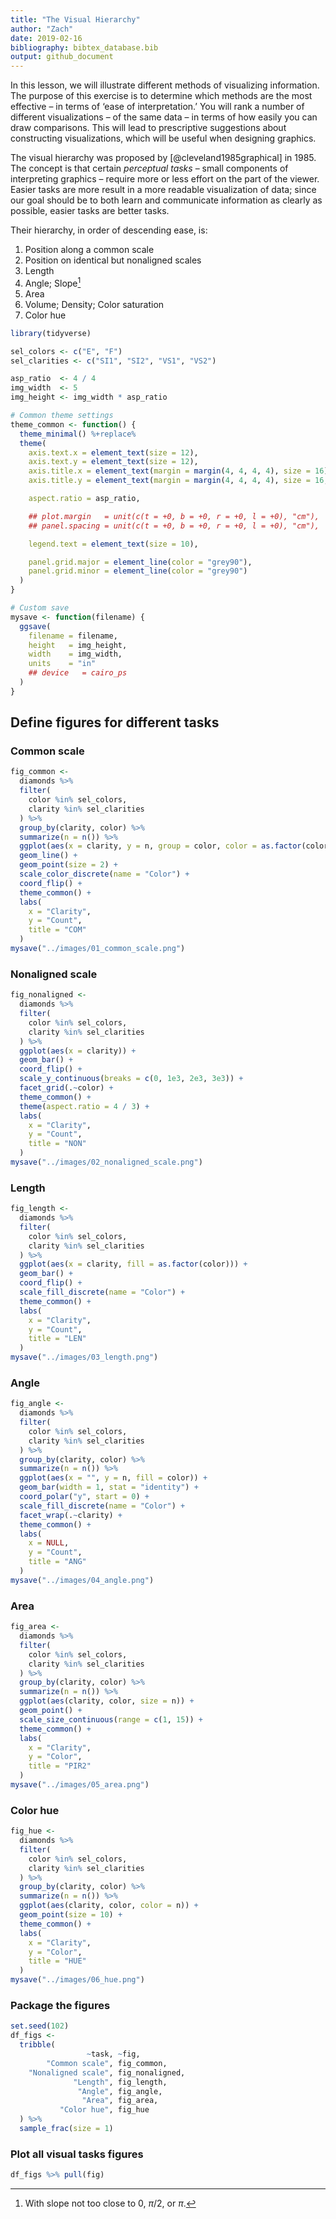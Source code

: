 ```yaml
---
title: "The Visual Hierarchy"
author: "Zach"
date: 2019-02-16
bibliography: bibtex_database.bib
output: github_document
---
```


In this lesson, we will illustrate different methods of visualizing information.
The purpose of this exercise is to determine which methods are the most
effective -- in terms of 'ease of interpretation.' You will rank a number of
different visualizations -- of the same data -- in terms of how easily you can
draw comparisons. This will lead to prescriptive suggestions about constructing
visualizations, which will be useful when designing graphics.

<!-- solution-begin -->
The visual hierarchy was proposed by [@cleveland1985graphical] in 1985. The
concept is that certain *perceptual tasks* -- small components of interpreting
graphics -- require more or less effort on the part of the viewer. Easier tasks
are more result in a more readable visualization of data; since our goal should
be to both learn and communicate information as clearly as possible, easier
tasks are better tasks.

Their hierarchy, in order of descending ease, is:

1. Position along a common scale
2. Position on identical but nonaligned scales
3. Length
4. Angle; Slope^[With slope not too close to 0, $\pi/2$, or $\pi$.]
5. Area
6. Volume; Density; Color saturation
7. Color hue
<!-- solution-end -->

```r
library(tidyverse)

sel_colors <- c("E", "F")
sel_clarities <- c("SI1", "SI2", "VS1", "VS2")

asp_ratio  <- 4 / 4
img_width  <- 5
img_height <- img_width * asp_ratio

# Common theme settings
theme_common <- function() {
  theme_minimal() %+replace%
  theme(
    axis.text.x = element_text(size = 12),
    axis.text.y = element_text(size = 12),
    axis.title.x = element_text(margin = margin(4, 4, 4, 4), size = 16),
    axis.title.y = element_text(margin = margin(4, 4, 4, 4), size = 16, angle = 90),

    aspect.ratio = asp_ratio,

    ## plot.margin   = unit(c(t = +0, b = +0, r = +0, l = +0), "cm"),
    ## panel.spacing = unit(c(t = +0, b = +0, r = +0, l = +0), "cm"),

    legend.text = element_text(size = 10),

    panel.grid.major = element_line(color = "grey90"),
    panel.grid.minor = element_line(color = "grey90")
  )
}

# Custom save
mysave <- function(filename) {
  ggsave(
    filename = filename,
    height   = img_height,
    width    = img_width,
    units    = "in"
    ## device   = cairo_ps
  )
}
```

<!-- solution-begin -->
## Define figures for different tasks

### Common scale
```r
fig_common <-
  diamonds %>%
  filter(
    color %in% sel_colors,
    clarity %in% sel_clarities
  ) %>%
  group_by(clarity, color) %>%
  summarize(n = n()) %>%
  ggplot(aes(x = clarity, y = n, group = color, color = as.factor(color))) +
  geom_line() +
  geom_point(size = 2) +
  scale_color_discrete(name = "Color") +
  coord_flip() +
  theme_common() +
  labs(
    x = "Clarity",
    y = "Count",
    title = "COM"
  )
mysave("../images/01_common_scale.png")
```

### Nonaligned scale
```r
fig_nonaligned <-
  diamonds %>%
  filter(
    color %in% sel_colors,
    clarity %in% sel_clarities
  ) %>%
  ggplot(aes(x = clarity)) +
  geom_bar() +
  coord_flip() +
  scale_y_continuous(breaks = c(0, 1e3, 2e3, 3e3)) +
  facet_grid(.~color) +
  theme_common() +
  theme(aspect.ratio = 4 / 3) +
  labs(
    x = "Clarity",
    y = "Count",
    title = "NON"
  )
mysave("../images/02_nonaligned_scale.png")
```

### Length
```r
fig_length <-
  diamonds %>%
  filter(
    color %in% sel_colors,
    clarity %in% sel_clarities
  ) %>%
  ggplot(aes(x = clarity, fill = as.factor(color))) +
  geom_bar() +
  coord_flip() +
  scale_fill_discrete(name = "Color") +
  theme_common() +
  labs(
    x = "Clarity",
    y = "Count",
    title = "LEN"
  )
mysave("../images/03_length.png")
```

### Angle
```r
fig_angle <-
  diamonds %>%
  filter(
    color %in% sel_colors,
    clarity %in% sel_clarities
  ) %>%
  group_by(clarity, color) %>%
  summarize(n = n()) %>%
  ggplot(aes(x = "", y = n, fill = color)) +
  geom_bar(width = 1, stat = "identity") +
  coord_polar("y", start = 0) +
  scale_fill_discrete(name = "Color") +
  facet_wrap(.~clarity) +
  theme_common() +
  labs(
    x = NULL,
    y = "Count",
    title = "ANG"
  )
mysave("../images/04_angle.png")
```

### Area
```r
fig_area <-
  diamonds %>%
  filter(
    color %in% sel_colors,
    clarity %in% sel_clarities
  ) %>%
  group_by(clarity, color) %>%
  summarize(n = n()) %>%
  ggplot(aes(clarity, color, size = n)) +
  geom_point() +
  scale_size_continuous(range = c(1, 15)) +
  theme_common() +
  labs(
    x = "Clarity",
    y = "Color",
    title = "PIR2"
  )
mysave("../images/05_area.png")
```

### Color hue
```r
fig_hue <-
  diamonds %>%
  filter(
    color %in% sel_colors,
    clarity %in% sel_clarities
  ) %>%
  group_by(clarity, color) %>%
  summarize(n = n()) %>%
  ggplot(aes(clarity, color, color = n)) +
  geom_point(size = 10) +
  theme_common() +
  labs(
    x = "Clarity",
    y = "Color",
    title = "HUE"
  )
mysave("../images/06_hue.png")
```

### Package the figures
```r
set.seed(102)
df_figs <-
  tribble(
                 ~task, ~fig,
        "Common scale", fig_common,
    "Nonaligned scale", fig_nonaligned,
              "Length", fig_length,
               "Angle", fig_angle,
                "Area", fig_area,
           "Color hue", fig_hue
  ) %>%
  sample_frac(size = 1)
```
<!-- solution-end -->

### Plot all visual tasks figures

```r
df_figs %>% pull(fig)
```
